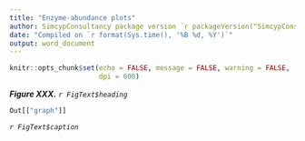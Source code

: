 ```yaml
---
title: "Enzyme-abundance plots"
author: SimcypConsultancy package version `r packageVersion("SimcypConsultancy")`; `r sessionInfo()[[1]]$version.string`
date: "Compiled on `r format(Sys.time(), '%B %d, %Y')`"
output: word_document
---
```


```r

knitr::opts_chunk$set(echo = FALSE, message = FALSE, warning = FALSE, 
                      dpi = 600)

```

***Figure XXX.*** *`r FigText$heading`*

```r

Out[["graph"]]

```

*`r FigText$caption`*


